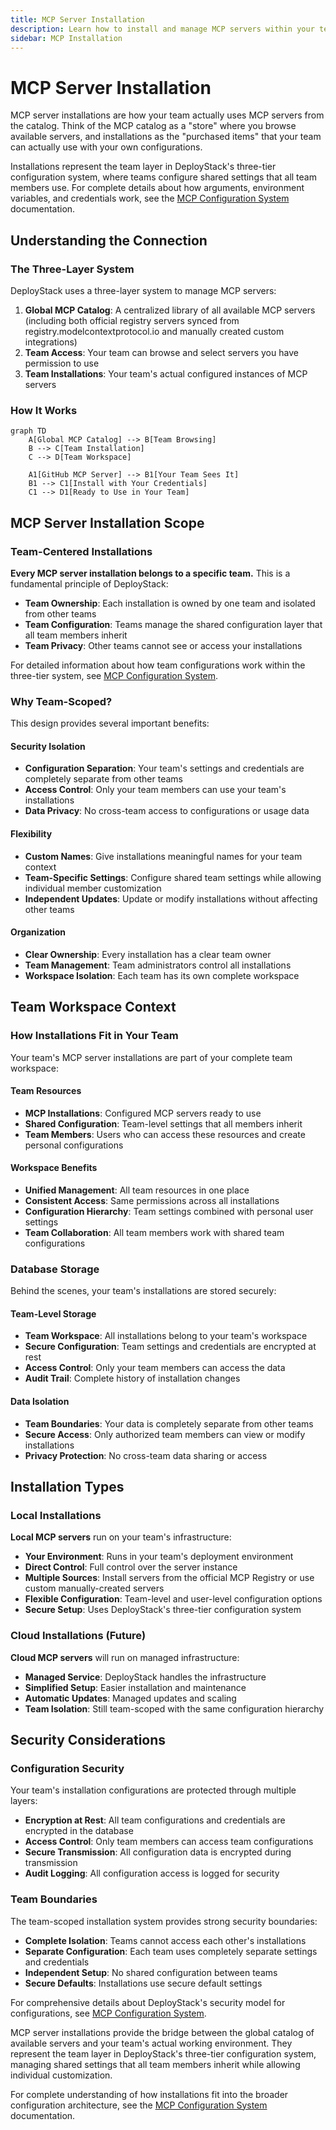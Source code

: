 ```yaml
---
title: MCP Server Installation
description: Learn how to install and manage MCP servers within your team workspace and understand the relationship between catalog, installations, and user configurations.
sidebar: MCP Installation
---
```


# MCP Server Installation

MCP server installations are how your team actually uses MCP servers from the catalog. Think of the MCP catalog as a "store" where you browse available servers, and installations as the "purchased items" that your team can actually use with your own configurations.

Installations represent the team layer in DeployStack's three-tier configuration system, where teams configure shared settings that all team members use. For complete details about how arguments, environment variables, and credentials work, see the [MCP Configuration System](/mcp-configuration) documentation.

## Understanding the Connection

### The Three-Layer System

DeployStack uses a three-layer system to manage MCP servers:

1. **Global MCP Catalog**: A centralized library of all available MCP servers (including both official registry servers synced from registry.modelcontextprotocol.io and manually created custom integrations)
2. **Team Access**: Your team can browse and select servers you have permission to use
3. **Team Installations**: Your team's actual configured instances of MCP servers

### How It Works

```mermaid
graph TD
    A[Global MCP Catalog] --> B[Team Browsing]
    B --> C[Team Installation]
    C --> D[Team Workspace]
    
    A1[GitHub MCP Server] --> B1[Your Team Sees It]
    B1 --> C1[Install with Your Credentials]
    C1 --> D1[Ready to Use in Your Team]
```

## MCP Server Installation Scope

### Team-Centered Installations

**Every MCP server installation belongs to a specific team.** This is a fundamental principle of DeployStack:

- **Team Ownership**: Each installation is owned by one team and isolated from other teams
- **Team Configuration**: Teams manage the shared configuration layer that all team members inherit
- **Team Privacy**: Other teams cannot see or access your installations

For detailed information about how team configurations work within the three-tier system, see [MCP Configuration System](/mcp-configuration).

### Why Team-Scoped?

This design provides several important benefits:

#### Security Isolation
- **Configuration Separation**: Your team's settings and credentials are completely separate from other teams
- **Access Control**: Only your team members can use your team's installations
- **Data Privacy**: No cross-team access to configurations or usage data

#### Flexibility
- **Custom Names**: Give installations meaningful names for your team context
- **Team-Specific Settings**: Configure shared team settings while allowing individual member customization
- **Independent Updates**: Update or modify installations without affecting other teams

#### Organization
- **Clear Ownership**: Every installation has a clear team owner
- **Team Management**: Team administrators control all installations
- **Workspace Isolation**: Each team has its own complete workspace

## Team Workspace Context

### How Installations Fit in Your Team

Your team's MCP server installations are part of your complete team workspace:

#### Team Resources
- **MCP Installations**: Configured MCP servers ready to use
- **Shared Configuration**: Team-level settings that all members inherit
- **Team Members**: Users who can access these resources and create personal configurations

#### Workspace Benefits
- **Unified Management**: All team resources in one place
- **Consistent Access**: Same permissions across all installations
- **Configuration Hierarchy**: Team settings combined with personal user settings
- **Team Collaboration**: All team members work with shared team configurations

### Database Storage

Behind the scenes, your team's installations are stored securely:

#### Team-Level Storage
- **Team Workspace**: All installations belong to your team's workspace
- **Secure Configuration**: Team settings and credentials are encrypted at rest
- **Access Control**: Only your team members can access the data
- **Audit Trail**: Complete history of installation changes

#### Data Isolation
- **Team Boundaries**: Your data is completely separate from other teams
- **Secure Access**: Only authorized team members can view or modify installations
- **Privacy Protection**: No cross-team data sharing or access

## Installation Types

### Local Installations

**Local MCP servers** run on your team's infrastructure:

- **Your Environment**: Runs in your team's deployment environment
- **Direct Control**: Full control over the server instance
- **Multiple Sources**: Install servers from the official MCP Registry or use custom manually-created servers
- **Flexible Configuration**: Team-level and user-level configuration options
- **Secure Setup**: Uses DeployStack's three-tier configuration system

### Cloud Installations (Future)

**Cloud MCP servers** will run on managed infrastructure:

- **Managed Service**: DeployStack handles the infrastructure
- **Simplified Setup**: Easier installation and maintenance
- **Automatic Updates**: Managed updates and scaling
- **Team Isolation**: Still team-scoped with the same configuration hierarchy

## Security Considerations

### Configuration Security

Your team's installation configurations are protected through multiple layers:

- **Encryption at Rest**: All team configurations and credentials are encrypted in the database
- **Access Control**: Only team members can access team configurations
- **Secure Transmission**: All configuration data is encrypted during transmission
- **Audit Logging**: All configuration access is logged for security

### Team Boundaries

The team-scoped installation system provides strong security boundaries:

- **Complete Isolation**: Teams cannot access each other's installations
- **Separate Configuration**: Each team uses completely separate settings and credentials
- **Independent Setup**: No shared configuration between teams
- **Secure Defaults**: Installations use secure default settings

For comprehensive details about DeployStack's security model for configurations, see [MCP Configuration System](/mcp-configuration).

MCP server installations provide the bridge between the global catalog of available servers and your team's actual working environment. They represent the team layer in DeployStack's three-tier configuration system, managing shared settings that all team members inherit while allowing individual customization.

For complete understanding of how installations fit into the broader configuration architecture, see the [MCP Configuration System](/mcp-configuration) documentation.
